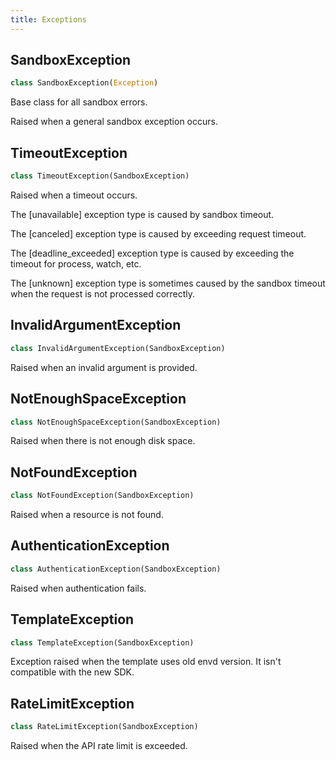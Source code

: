 ```yaml
---
title: Exceptions
---
```





## SandboxException

```python Python
class SandboxException(Exception)
```

Base class for all sandbox errors.

Raised when a general sandbox exception occurs.


## TimeoutException

```python Python
class TimeoutException(SandboxException)
```

Raised when a timeout occurs.

The [unavailable] exception type is caused by sandbox timeout.

The [canceled] exception type is caused by exceeding request timeout.

The [deadline_exceeded] exception type is caused by exceeding the timeout for process, watch, etc.

The [unknown] exception type is sometimes caused by the sandbox timeout when the request is not processed correctly.


## InvalidArgumentException

```python Python
class InvalidArgumentException(SandboxException)
```

Raised when an invalid argument is provided.


## NotEnoughSpaceException

```python Python
class NotEnoughSpaceException(SandboxException)
```

Raised when there is not enough disk space.


## NotFoundException

```python Python
class NotFoundException(SandboxException)
```

Raised when a resource is not found.


## AuthenticationException

```python Python
class AuthenticationException(SandboxException)
```

Raised when authentication fails.


## TemplateException

```python Python
class TemplateException(SandboxException)
```

Exception raised when the template uses old envd version. It isn't compatible with the new SDK.


## RateLimitException

```python Python
class RateLimitException(SandboxException)
```

Raised when the API rate limit is exceeded.

